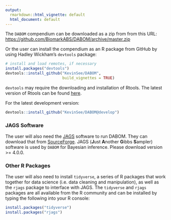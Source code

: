 ```yaml
---
output:
  rmarkdown::html_vignette: default
  html_document: default
---
```


The `DABOM` compendium can be downloaded as a zip from from this URL: <https://github.com/BiomarkABS/DABOM/archive/master.zip>

Or the user can install the compendium as an R package from GitHub by using Hadley Wickham's `devtools` package:

```r
# install and load remotes, if necessary
install.packages("devtools")
devtools::install_github("KevinSee/DABOM", 
                         build_vignettes = TRUE)
```

`devtools` may require the downloading and installation of Rtools. The latest version of Rtools can be found [here](https://cran.r-project.org/bin/windows/Rtools/).

For the latest development version:

```r
devtools::install_github("KevinSee/DABOM@develop")
```

### JAGS Software

The user will also need the [JAGS](http://mcmc-jags.sourceforge.net/) software to run DABOM. They can download that from [SourceForge](https://sourceforge.net/projects/mcmc-jags/files/). JAGS (**J**ust **A**nother **G**ibbs **S**ampler) software is used by `DABOM` for Bayesian inference. Please download version >= 4.0.0.

### Other R Packages

The user will also need to install `tidyverse`, a series of R packages that work together for data science (i.e. data cleaning and manipulation), as well as the `rjags` package to interface with JAGS. The `tidyverse` and `rjags` packages are all available from the R community and can be installed by typing the following into your R console:

```r
install.packages("tidyverse")
install.packages("rjags")
```

